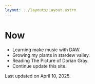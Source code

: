 ```yaml
---
layout: ../layouts/Layout.astro
---
```




# Now

- Learning make music with DAW.
- Growing my plants in stardew valley.
- Reading The Picture of Dorian Gray.
- Continue update this site.

Last updated on April 10, 2025.
